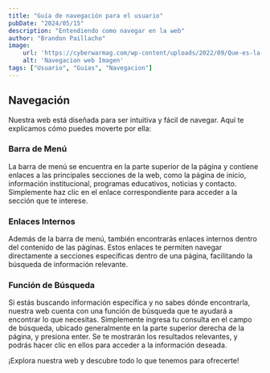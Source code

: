 ```yaml
---
title: "Guía de navegación para el usuario"
pubDate: "2024/05/15"
description: "Entendiendo como navegar en la web"
author: "Brandon Paillacho"
image:
    url: 'https://cyberwarmag.com/wp-content/uploads/2022/09/Que-es-la-navegacion-web.jpg'
    alt: 'Navegacion web Imagen'
tags: ["Usuario", "Guias", "Navegacion"]
---
```


## Navegación

Nuestra web está diseñada para ser intuitiva y fácil de navegar. Aquí te explicamos cómo puedes moverte por ella:

### Barra de Menú

La barra de menú se encuentra en la parte superior de la página y contiene enlaces a las principales secciones de la web, como la página de inicio, información institucional, programas educativos, noticias y contacto. Simplemente haz clic en el enlace correspondiente para acceder a la sección que te interese.

### Enlaces Internos

Además de la barra de menú, también encontrarás enlaces internos dentro del contenido de las páginas. Estos enlaces te permiten navegar directamente a secciones específicas dentro de una página, facilitando la búsqueda de información relevante.

### Función de Búsqueda

Si estás buscando información específica y no sabes dónde encontrarla, nuestra web cuenta con una función de búsqueda que te ayudará a encontrar lo que necesitas. Simplemente ingresa tu consulta en el campo de búsqueda, ubicado generalmente en la parte superior derecha de la página, y presiona enter. Se te mostrarán los resultados relevantes, y podrás hacer clic en ellos para acceder a la información deseada.

¡Explora nuestra web y descubre todo lo que tenemos para ofrecerte!
